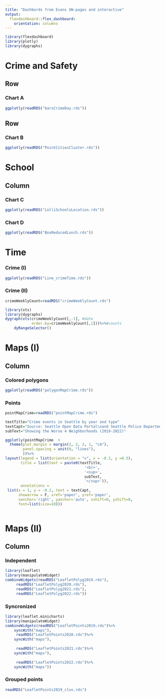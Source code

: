 ```yaml
---
title: "Dashbords from Evans UW-pages and interactive"
output: 
  flexdashboard::flex_dashboard:
    orientation: columns
---
```


```r
library(flexdashboard)
library(plotly)
library(dygraphs)
```

[comment]: first page notice use of ===

Crime and Safety {data-orientation=rows}
=====================================

Row
-----------------------------------------------------------------------

### Chart A

```r

ggplotly(readRDS("barsCrimeDay.rds"))
```

Row
--------------
### Chart B

```r
ggplotly(readRDS("PointCitiesCluster.rds"))
```


[comment]: second page  AND orientation rows

School {data-orientation=colums}
=====================================

Column {.tabset .tabset-fade}
-----------------------------------------------------------------------

### Chart C

```r

ggplotly(readRDS("LolliSchoolsLocation.rds"))

```


### Chart D

```r
ggplotly(readRDS("BoxReducedLunch.rds"))
```

Time
=========

### Crime (I)

```r
ggplotly(readRDS("Line_crimeTime.rds"))
```
### Crime (II)
```r
crimeWeeklyCount=readRDS("crimeWeeklyCount.rds")

library(xts)
library(dygraphs)
dygraph(xts(crimeWeeklyCount[,-1], #date
            order.by=crimeWeeklyCount[,1]))%>%#counts
    dyRangeSelector()
```


Maps (I)
=====================================

Column {.tabset .tabset-fade}
------------------

### Colored polygons

```r
ggplotly(readRDS("polygonMapCrime.rds"))
```

### Points

```r
pointMapCrime=readRDS("pointMapCrime.rds")

textTitle="Crime events in Seattle by year and type"
textCapt="Source: Seattle Open Data Portal\nand Seattle Police Department."
subText="Showing the Worse 4 Neighborhoods (2019-2022)"

ggplotly(pointMapCrime  +
  theme(plot.margin = margin(2, 2, 2, 1, "cm"),
        panel.spacing = unit(0, "lines"),
        ))%>%
layout(legend = list(orientation = "v", x = -0.2, y =0.5),
       title = list(text = paste0(textTitle,
                                    '<br>',
                                    '<sup>',
                                    subText,
                                    '</sup>')),
       annotations = 
 list(x = 1, y = -0.2, text = textCapt, 
      showarrow = F, xref='paper', yref='paper', 
      xanchor='right', yanchor='auto', xshift=0, yshift=0,
      font=list(size=10)))
    
```

Maps (II)
=====================================

Column {.tabset .tabset-fade}
-------------

### Independent

```r
library(leaflet)
library(manipulateWidget)
combineWidgets(readRDS("LeafletPolyg2019.rds"),
     readRDS("LeafletPolyg2020.rds"),
     readRDS("LeafletPolyg2021.rds"),
     readRDS("LeafletPolyg2022.rds"))
```

### Syncronized

```r
library(leaflet.minicharts)
library(manipulateWidget)
combineWidgets(readRDS("LeafletPoints2019.rds")%>%
    syncWith("maps"),
     readRDS("LeafletPoints2020.rds")%>%
    syncWith("maps"),
    
     readRDS("LeafletPoints2021.rds")%>%
    syncWith("maps"),
    
     readRDS("LeafletPoints2022.rds")%>%
    syncWith("maps"))
```

### Grouped points

```r
readRDS("LeafletPoints2019_clus.rds")
```